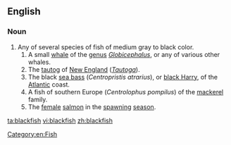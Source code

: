 ==English==
{{wikipedia}}
===Noun===
{{en-noun|es|pl2=blackfish}}

# Any of several species of fish of medium gray to black color.
## A small [[whale]] of the [[genus]] ''[[Globicephalus]]'', or any of various other whales.
## The [[tautog]] of [[New England]] (''[[Tautoga]]'').
## The black [[sea bass]] (''Centropristis atrarius''), or [[black Harry]], of the [[Atlantic]] coast.
## A fish of southern Europe (''Centrolophus pompilus'') of the [[mackerel]] family.
## The [[female]] [[salmon]] in the [[spawn]]ing [[season]].

{{Webster 1913}}

[[Category:en:Fish]]

[[ta:blackfish]]
[[vi:blackfish]]
[[zh:blackfish]]